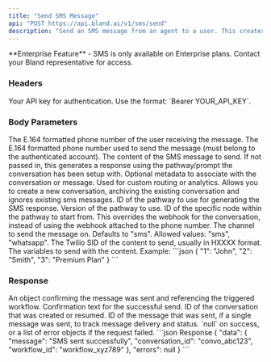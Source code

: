 ```yaml
---
title: "Send SMS Message"
api: "POST https://api.bland.ai/v1/sms/send"
description: "Send an SMS message from an agent to a user. This creates or resumes a conversation and triggers processing workflows."
---
```


<Info>
  **Enterprise Feature** - SMS is only available on Enterprise plans. Contact your Bland representative for access.
</Info>

### Headers

<ParamField header="authorization" type="string" required>
  Your API key for authentication. Use the format: `Bearer YOUR_API_KEY`.
</ParamField>

### Body Parameters

<ParamField body="user_number" type="string" required>
  The E.164 formatted phone number of the user receiving the message.
</ParamField>

<ParamField body="agent_number" type="string" required>
  The E.164 formatted phone number used to send the message (must belong to the authenticated account).
</ParamField>

<ParamField body="agent_message" type="string">
  The content of the SMS message to send. If not passed in, this generates a response using the pathway/prompt the conversation has been setup with.
</ParamField>

<ParamField body="request_data" type="object" required={false}>
  Optional metadata to associate with the conversation or message. Used for custom routing or analytics.
</ParamField>

<ParamField body="new_conversation" type="boolean" required={false}>
Allows you to create a new conversation, archiving the existing conversation and ignores existing sms messages.
</ParamField>

<ParamField body="pathway_id" type="string" required={false}>
  ID of the pathway to use for generating the SMS response.
</ParamField>

<ParamField body="pathway_version" type="number" required={false}>
  Version of the pathway to use.
</ParamField>

<ParamField body="start_node_id" type="string" required={false}>
  ID of the specific node within the pathway to start from.
</ParamField>

<ParamField body="webhook" type="string" required={false}>
This overrides the webhook for the conversation, instead of using the webhook attached to the phone number.
</ParamField>

<ParamField body="channel" type="string" required={false}>
  The channel to send the message on. Defaults to "sms".
  Allowed values: "sms", "whatsapp".
</ParamField>

<ParamField body="content_sid" type="string" required={false}>
  The Twilio SID of the content to send, usually in HXXXX format.
</ParamField>

<ParamField body="content_variables" type="object" required={false}>
  The variables to send with the content.
  Example:
  ```json
  {
    "1": "John",
    "2": "Smith", 
    "3": "Premium Plan"
  }
  ```
</ParamField>

### Response

<ResponseField name="data" type="object">
  An object confirming the message was sent and referencing the triggered workflow.
</ResponseField>

<ResponseField name="data.message" type="string">
  Confirmation text for the successful send.
</ResponseField>

<ResponseField name="data.conversation_id" type="string">
  ID of the conversation that was created or resumed.
</ResponseField>

<ResponseField name="data.message_id" type="string">
  ID of the message that was sent, if a single message was sent, to track message delivery and status.
</ResponseField>

<ResponseField name="errors" type="null|array">
  `null` on success, or a list of error objects if the request failed.
</ResponseField>

<ResponseExample>
```json Response
{
  "data": {
    "message": "SMS sent successfully",
    "conversation_id": "convo_abc123",
    "workflow_id": "workflow_xyz789"
  },
  "errors": null
}
```
</ResponseExample>

